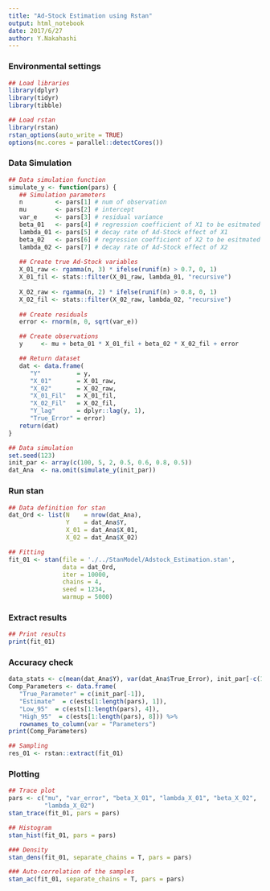 ```yaml
---
title: "Ad-Stock Estimation using Rstan"
output: html_notebook
date: 2017/6/27
author: Y.Nakahashi
---
```


### Environmental settings

```r
## Load libraries
library(dplyr)
library(tidyr)
library(tibble)

## Load rstan
library(rstan)
rstan_options(auto_write = TRUE)
options(mc.cores = parallel::detectCores())
```

### Data Simulation

```r
## Data simulation function
simulate_y <- function(pars) {
   ## Simulation parameters
   n         <- pars[1] # num of observation
   mu        <- pars[2] # intercept
   var_e     <- pars[3] # residual variance
   beta_01   <- pars[4] # regression coefficient of X1 to be esitmated
   lambda_01 <- pars[5] # decay rate of Ad-Stock effect of X1
   beta_02   <- pars[6] # regression coefficient of X2 to be esitmated
   lambda_02 <- pars[7] # decay rate of Ad-Stock effect of X2
   
   ## Create true Ad-Stock variables
   X_01_raw <- rgamma(n, 3) * ifelse(runif(n) > 0.7, 0, 1)
   X_01_fil <- stats::filter(X_01_raw, lambda_01, "recursive")
   
   X_02_raw <- rgamma(n, 2) * ifelse(runif(n) > 0.8, 0, 1)
   X_02_fil <- stats::filter(X_02_raw, lambda_02, "recursive")
   
   ## Create residuals
   error <- rnorm(n, 0, sqrt(var_e))

   ## Create observations   
   y     <- mu + beta_01 * X_01_fil + beta_02 * X_02_fil + error

   ## Return dataset
   dat <- data.frame(
      "Y"          = y,
      "X_01"       = X_01_raw,
      "X_02"       = X_02_raw,
      "X_01_Fil"   = X_01_fil,
      "X_02_Fil"   = X_02_fil,
      "Y_lag"      = dplyr::lag(y, 1),
      "True_Error" = error)
   return(dat)
}

## Data simulation
set.seed(123)
init_par <- array(c(100, 5, 2, 0.5, 0.6, 0.8, 0.5))
dat_Ana  <- na.omit(simulate_y(init_par))
```

### Run stan
```r
## Data definition for stan
dat_Ord <- list(N    = nrow(dat_Ana),
                Y    = dat_Ana$Y,
                X_01 = dat_Ana$X_01,
                X_02 = dat_Ana$X_02)

## Fitting 
fit_01 <- stan(file = './../StanModel/Adstock_Estimation.stan', 
               data = dat_Ord, 
               iter = 10000,
               chains = 4,
               seed = 1234,
               warmup = 5000)
```

### Extract results
```r
## Print results
print(fit_01)
```

### Accuracy check
```r
data_stats <- c(mean(dat_Ana$Y), var(dat_Ana$True_Error), init_par[-c(1:3)])
Comp_Parameters <- data.frame(
   "True_Parameter" = c(init_par[-1]),
   "Estimate"  = c(ests[1:length(pars), 1]),
   "Low_95"  = c(ests[1:length(pars), 4]),
   "High_95"  = c(ests[1:length(pars), 8])) %>%
   rownames_to_column(var = "Parameters")
print(Comp_Parameters)
```

```r
## Sampling
res_01 <- rstan::extract(fit_01)
```

### Plotting
```r
## Trace plot
pars <- c("mu", "var_error", "beta_X_01", "lambda_X_01", "beta_X_02",
          "lambda_X_02")
stan_trace(fit_01, pars = pars)
```

```r
## Histogram
stan_hist(fit_01, pars = pars)
```

```r
### Density
stan_dens(fit_01, separate_chains = T, pars = pars)
```

```r
### Auto-correlation of the samples
stan_ac(fit_01, separate_chains = T, pars = pars)
```

